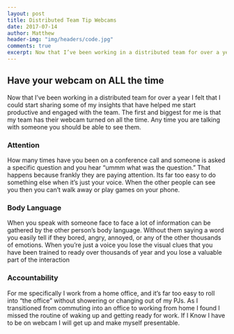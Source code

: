 ```yaml
---
layout: post
title: Distributed Team Tip Webcams
date: 2017-07-14
author: Matthew
header-img: "img/headers/code.jpg"
comments: true
excerpt: Now that I’ve been working in a distributed team for over a year I felt that I could start sharing some of my insights that have helped me start productive and engaged with the team.
---
```


## Have your webcam on ALL the time

Now that I’ve been working in a distributed team for over a year I felt that I could start sharing some of my insights that have helped me start productive and engaged with the team. The first and biggest for me is that my team has their webcam turned on all the time. Any time you are talking with someone you should be able to see them.

### Attention
How many times have you been on a conference call and someone is asked a specific question and you hear “ummm what was the question.” That happens because frankly they are paying attention. Its far too easy to do something else when it’s just your voice. When the other people can see you then you can’t walk away or play games on your phone.

### Body Language
When you speak with someone face to face a lot of information can be gathered by the other person’s body language. Without them saying a word you easily tell if they bored, angry, annoyed, or any of the other thousands of emotions. When you’re just a voice you lose the visual clues that you have been trained to ready over thousands of year and you lose a valuable part of the interaction

### Accountability
For me specifically I work from a home office, and it’s far too easy to roll into “the office” without showering or changing out of my PJs. As I transitioned from commuting into an office to working from home I found I missed the routine of waking up and getting ready for work. If I Know I have to be on webcam I will get up and make myself presentable.
